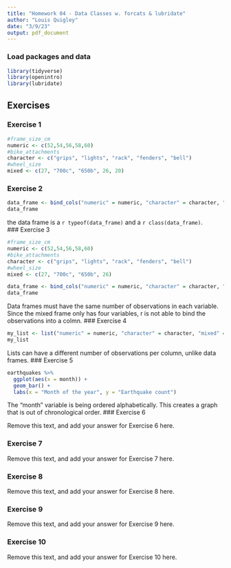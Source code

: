 ```yaml
---
title: "Homework 04 - Data Classes w. forcats & lubridate"
author: "Louis Quigley"
date: "3/9/23"
output: pdf_document
---
```


### Load packages and data

```r
library(tidyverse)
library(openintro) 
library(lubridate)
```

## Exercises

### Exercise 1
```r
#frame_size_cm 
numeric <- c(52,54,56,58,60)
#bike_attachments 
character <- c("grips", "lights", "rack", "fenders", "bell")
#wheel_size
mixed <- c(27, "700c", "650b", 26, 20)
```
### Exercise 2

```r
data_frame <- bind_cols("numeric" = numeric, "character" = character, "mixed" = mixed)
data_frame
```
the data frame is a `r typeof(data_frame)` and a `r class(data_frame)`.  
### Exercise 3

```r
#frame_size_cm 
numeric <- c(52,54,56,58,60)
#bike_attachments 
character <- c("grips", "lights", "rack", "fenders", "bell")
#wheel_size
mixed <- c(27, "700c", "650b", 26)
```

```r
data_frame <- bind_cols("numeric" = numeric, "character" = character, "mixed" = mixed)
data_frame
```
Data frames must have the same number of observations in each variable. Since the mixed frame only has four variables, r is not able to bind the observations into a colmn. 
### Exercise 4

```r
my_list <- list("numeric" = numeric, "character" = character, "mixed" = mixed)
my_list
```
Lists can have a different number of observations per column, unlike data frames. 
### Exercise 5

```r
earthquakes %>% 
  ggplot(aes(x = month)) +
  geom_bar() +
  labs(x = "Month of the year", y = "Earthquake count")
```
The "month" variable is being ordered alphabetically. This creates a graph that is out of chronological order. 
### Exercise 6

Remove this text, and add your answer for Exercise 6 here.

### Exercise 7

Remove this text, and add your answer for Exercise 7 here.

### Exercise 8

Remove this text, and add your answer for Exercise 8 here.

### Exercise 9

Remove this text, and add your answer for Exercise 9 here.

### Exercise 10

Remove this text, and add your answer for Exercise 10 here.
